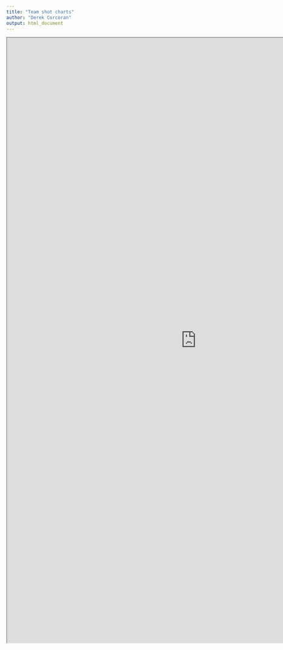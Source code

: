 ```yaml
---
title: "Team shot charts"
author: "Derek Corcoran"
output: html_document
---
```


<iframe src="https://derek-corcoran.shinyapps.io/ShotCharts/?showcase=0" width="1000" height="1600px">
</iframe>